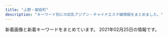 ```yaml
---
title: "上野・御徒町"
description: "キーワード別にの巨乳アジアン・チャイナエステ嬢情報をまとめました。"
---
```


新着画像と新着キーワードをまとめています。
2021年02月25日の情報です。

<DmmAffiliateIns />
<KeywordTable
  shops={
    [
    {
        "url": "http://www.sh-riraku107.xyz/",
        "keywords": {
            "D": 12,
            "C": 6,
            "86": 6,
            "85": 48
        },
        "station": "\u7530\u539f\u753a\u99c53\u756a\u51fa\u53e3",
        "name": "AOI",
        "img_links": [
            "http://www.sh-riraku107.xyz/uploads/201210/1-201210140H2S5.jpg",
            "http://www.sh-riraku107.xyz/uploads/190930/1-1Z9301H0432Z.jpg",
            "http://www.sh-riraku107.xyz/uploads/191203/1-191203131R1257.jpg",
            "http://www.sh-riraku107.xyz/picture/link_1_4214_154523611765195.jpg",
            "http://www.sh-riraku107.xyz/uploads/201210/1-201210140639549.jpg",
            "http://www.sh-riraku107.xyz/picture/head_1_4214_1545019611484252.jpg",
            "http://www.sh-riraku107.xyz/uploads/190811/1-1ZQ1215612530.jpg",
            "http://www.sh-riraku107.xyz/uploads/200915/1-20091515001J63.jpg",
            "http://www.sh-riraku107.xyz/uploads/201210/1-201210140I61V.jpg",
            "http://www.sh-riraku107.xyz/uploads/190726/1-1ZH61G224459.jpg",
            "http://www.sh-riraku107.xyz/uploads/190726/1-1ZH61G444a2.jpg",
            "http://www.sh-riraku107.xyz/picture/head_3_4214_1545028158650128.jpg",
            "http://www.sh-riraku107.xyz/uploads/190726/1-1ZH61G359B9.jpg",
            "http://www.sh-riraku107.xyz/uploads/191028/1-19102PQ142352.jpg",
            "http://www.sh-riraku107.xyz/uploads/190726/1-1ZH61G3011R.jpg",
            "http://www.sh-riraku107.xyz/uploads/201210/1-201210140AV35.jpg",
            "http://www.sh-riraku107.xyz/uploads/200915/1-20091515002JQ.jpg",
            "http://www.sh-riraku107.xyz/uploads/201210/1-201210140K4F7.jpg",
            "http://www.sh-riraku107.xyz/picture/head_2_4214_1545028158383139.jpg"
        ]
    },
    {
        "keywords": {
            "E": 2,
            "F": 2,
            "88": 8,
            "D": 10,
            "87": 8,
            "86": 2,
            "G": 4
        },
        "img_links": [
            "http://www.cocogarden.link/images/koko_200x40.png",
            "http://www.cocogarden.link/files/076-02.jpg",
            "http://www.cocogarden.link/images/top.jpg",
            "http://www.cocogarden.link/files/058-03.jpg",
            "http://www.cocogarden.link/files/037-03.jpg",
            "http://www.cocogarden.link/images/1.jpg",
            "http://www.cocogarden.link/files/072-03.jpg",
            "http://www.cocogarden.link/images/s_staff.jpg",
            "http://www.cocogarden.link/files/058-02.jpg",
            "http://www.cocogarden.link/images/s_pick.jpg",
            "http://www.cocogarden.link/files/076.jpg",
            "http://www.cocogarden.link/files/037-02.jpg",
            "http://www.cocogarden.link/files/059.jpg",
            "http://www.cocogarden.link/files/072-02.jpg",
            "http://www.cocogarden.link/files/075-03.jpg",
            "http://www.cocogarden.link/files/069-03.jpg",
            "http://www.cocogarden.link/files/080.jpg",
            "http://www.cocogarden.link/images/end1.png",
            "http://www.cocogarden.link/files/086-02.jpg",
            "http://www.cocogarden.link/images/top1.jpg",
            "http://www.cocogarden.link/files/069-02.jpg",
            "http://www.cocogarden.link/files/058.jpg",
            "http://www.cocogarden.link/files/086-03.jpg",
            "http://www.cocogarden.link/files/075.jpg",
            "http://www.cocogarden.link/files/075-02.jpg",
            "http://www.cocogarden.link/images/nbj3.jpg",
            "http://www.cocogarden.link/images/mobile.jpg",
            "http://www.cocogarden.link/files/086.jpg",
            "http://www.cocogarden.link/files/080-02.jpg",
            "http://www.cocogarden.link/files/059-02.jpg",
            "http://www.cocogarden.link/files/059-03.jpg",
            "http://www.cocogarden.link/images/s_news.jpg",
            "http://www.cocogarden.link/files/072.jpg",
            "http://www.cocogarden.link/files/069.jpg",
            "http://www.cocogarden.link/files/076-03.jpg",
            "http://www.cocogarden.link/files/080-03.jpg",
            "http://www.cocogarden.link/images/s_info.jpg",
            "http://www.cocogarden.link/files/037.jpg"
        ],
        "url": "http://www.cocogarden.link/",
        "station": "JR\u5fa1\u5f92\u753a\u99c5\u5317\u53e3",
        "name": "COCO-GARDEN"
    },
    {
        "station": "\u6e6f\u5cf6\u99c5",
        "url": "http://lena.este.work/",
        "keywords": {
            "D": 5,
            "E": 5,
            "86": 10,
            "85": 5
        },
        "img_links": [
            "http://lena.este.work/sys2.png",
            "http://lena.este.work/staff_t.jpg",
            "http://lena.este.work/tel.jpg",
            "http://lena.este.work/head.jpg",
            "http://lena.este.work/2/uploadimg/1557998297.jpeg",
            "http://lena.este.work/ta.png",
            "http://lena.este.work/2/uploadimg/1606781125.jpeg",
            "http://lena.este.work/2/uploadimg/1606782448.jpeg",
            "http://lena.este.work/s1.png",
            "http://lena.este.work/news.png",
            "http://lena.este.work/interior_t.png",
            "http://lena.este.work/2/uploadimg/1583138243.jpg"
        ],
        "name": "\u30a2\u30ed\u30de \u3072\u307e\u308f\u308a"
    },
    {
        "name": "\u84ee\uff5e\u30ec\u30f3",
        "keywords": {},
        "img_links": [
            "http://reiwabi.work/staff/kana.jpg",
            "http://reiwabi.work/img/riko1.jpg",
            "http://reiwabi.work/img/yui1.jpg",
            "http://reiwabi.work/images/staff_t.jpg",
            "http://reiwabi.work/img/aya2.jpg",
            "http://reiwabi.work/images/1.jpg",
            "http://reiwabi.work/images/interior_t.jpg",
            "http://reiwabi.work/images/mobile.jpg",
            "http://reiwabi.work/staff/aya.jpg",
            "http://reiwabi.work/images/news.jpg",
            "http://reiwabi.work/images/9.jpg",
            "http://reiwabi.work/images/sys3.jpg",
            "http://reiwabi.work/img/mirai1.jpg",
            "http://reiwabi.work/images/2.jpg",
            "http://reiwabi.work/images/int1.png",
            "http://reiwabi.work/images/ac1.jpg",
            "http://reiwabi.work/images/sys2.jpg",
            "http://reiwabi.work/staff/ruru.jpg",
            "http://reiwabi.work/images/int2.png",
            "http://reiwabi.work/img/nami1.jpg",
            "http://reiwabi.work/img/kana1.jpg",
            "http://reiwabi.work/images/line.png",
            "http://reiwabi.work/images/4.jpg",
            "http://reiwabi.work/img/ruru1.jpg",
            "http://reiwabi.work/staff/yui.jpg",
            "http://reiwabi.work/images/6.jpg",
            "http://reiwabi.work/images/sys1.jpg",
            "http://reiwabi.work/img/aya1.jpg",
            "http://reiwabi.work/staff/mirai.jpg",
            "http://reiwabi.work/images/head.jpg",
            "http://reiwabi.work/staff/nami.jpg",
            "http://reiwabi.work/images/8.jpg",
            "http://reiwabi.work/images/5.jpg",
            "http://reiwabi.work/images/sys5.jpg",
            "http://reiwabi.work/img/risa1.jpg",
            "http://reiwabi.work/images/7.jpg",
            "http://reiwabi.work/staff/risa.jpg",
            "http://reiwabi.work/img/risa2.jpg",
            "http://reiwabi.work/staff/riko.jpg"
        ],
        "url": "http://reiwabi.work/",
        "station": "JR\u5fa1\u5f92\u753a\u99c5\u5317\u53e3"
    },
    {
        "station": "JR\u5fa1\u5f92\u753a\u99c5\u5317\u53e3",
        "img_links": [
            "https://arirang.tyo.cm/images/sp_tit_staff01.png",
            "https://arirang.tyo.cm/photos/sites/78/2020/12/2020120409184012.jpg",
            "https://arirang.tyo.cm/images/tit_staff01.png",
            "https://arirang.tyo.cm/photos/sites/78/2020/12/202012040918423.jpg",
            "https://arirang.tyo.cm/images/sp_tit_new.png",
            "https://arirang.tyo.cm/images/sp_tit_therapist.png",
            "https://arirang.tyo.cm/images/sp_tit_staff02.png",
            "https://arirang.tyo.cm/images/top.jpg",
            "https://arirang.tyo.cm/images/sp_top.jpg",
            "https://arirang.tyo.cm/images/tit_staff02.png",
            "https://arirang.tyo.cm/photos/sites/78/2021/02/2021020409174516.jpg",
            "https://arirang.tyo.cm/photos/sites/78/2020/12/2020120409183619.jpg",
            "https://arirang.tyo.cm/images/tit_therapist.png",
            "https://arirang.tyo.cm/images/room4.jpg",
            "https://arirang.tyo.cm/images/room2.jpg",
            "https://arirang.tyo.cm/photos/sites/78/2020/12/2020120409183445.jpg",
            "https://arirang.tyo.cm/images/tit_new.png",
            "https://arirang.tyo.cm/photos/sites/78/2020/12/2020120409183825.jpg",
            "https://arirang.tyo.cm/images/img_tel.png",
            "https://arirang.tyo.cm/images/room1.jpg",
            "https://arirang.tyo.cm/photos/sites/78/2020/12/2020120409183322.jpg",
            "https://arirang.tyo.cm/images/room3.jpg",
            "https://arirang.tyo.cm/images/maining.jpg"
        ],
        "name": "\u685c\u30fb\u3055\u304f\u3089",
        "keywords": {
            "E": 6,
            "87": 12,
            "C": 6,
            "85": 18,
            "83": 6,
            "86": 6,
            "D": 30
        },
        "url": "https://arirang.tyo.cm/"
    },
    {
        "name": "You and I*\u30e6\u30fc\uff06\u30a2\u30a4",
        "station": "JR\u4e0a\u91ce\u99c5\u6d45\u8349\u53e3",
        "keywords": {},
        "img_links": [
            "http://for-you-ueno.com/lib/img/recommend.png",
            "http://for-you-ueno.com/lib/img/cast3/img1-s.jpg",
            "http://for-you-ueno.com/lib/img/cast5/img2-s.jpg",
            "http://for-you-ueno.com/lib/img/cast5/img1.jpg",
            "http://for-you-ueno.com/lib/img/h1.png",
            "http://for-you-ueno.com/lib/img/open.png",
            "http://for-you-ueno.com/lib/img/cp-desc2.png",
            "http://for-you-ueno.com/lib/img/cast1/img1.jpg",
            "http://for-you-ueno.com/lib/img/slide1.jpg",
            "http://for-you-ueno.com/lib/img/cast1/img1-s.jpg",
            "http://for-you-ueno.com/lib/img/cast2/img4.jpg",
            "http://for-you-ueno.com/lib/img/cast3/img1.jpg",
            "http://for-you-ueno.com/lib/img/cast5/img3.jpg",
            "http://for-you-ueno.com/lib/img/cast2/img3.jpg",
            "http://for-you-ueno.com/lib/img/address.png",
            "http://for-you-ueno.com/lib/img/cp-sub2.png",
            "http://for-you-ueno.com/lib/img/cast3/img4.jpg",
            "http://for-you-ueno.com/lib/img/oil.png",
            "http://for-you-ueno.com/lib/img/siatsu.png",
            "http://for-you-ueno.com/lib/img/aroma.png",
            "http://for-you-ueno.com/lib/img/cast-ttl.png",
            "http://for-you-ueno.com/lib/img/cast2/img4-s.jpg",
            "http://for-you-ueno.com/lib/img/plan-ttl.png",
            "http://for-you-ueno.com/lib/img/cp-desc1sp.png",
            "http://for-you-ueno.com/lib/img/course-ttl.png",
            "http://for-you-ueno.com/lib/img/cast1/img2-s.jpg",
            "http://for-you-ueno.com/lib/img/info-ttl.png",
            "http://for-you-ueno.com/lib/img/cast1/img2.jpg",
            "http://for-you-ueno.com/lib/img/cast5/img3-s.jpg",
            "http://for-you-ueno.com/lib/img/cast2/img1-s.jpg",
            "http://for-you-ueno.com/lib/img/cast3/img3-s.jpg",
            "http://for-you-ueno.com/lib/img/ashiura.png",
            "http://for-you-ueno.com/lib/img/cast3/img2.jpg",
            "http://for-you-ueno.com/lib/img/cast4/img2.jpg",
            "http://for-you-ueno.com/lib/img/awa.png",
            "http://for-you-ueno.com/lib/img/cast.png",
            "http://for-you-ueno.com/lib/img/phone.png",
            "http://for-you-ueno.com/lib/img/course1.png",
            "http://for-you-ueno.com/lib/img/cp-desc1.png",
            "http://for-you-ueno.com/lib/img/deep.png",
            "http://for-you-ueno.com/lib/img/cp-desc2sp.png",
            "http://for-you-ueno.com/lib/img/cast2/img1.jpg",
            "http://for-you-ueno.com/lib/img/slide3.jpg",
            "http://for-you-ueno.com/lib/img/cast3/img2-s.jpg",
            "http://for-you-ueno.com/lib/img/cast4/img1.jpg",
            "http://for-you-ueno.com/lib/img/cast4/img1-s.jpg",
            "http://for-you-ueno.com/lib/img/slide2.jpg",
            "http://for-you-ueno.com/lib/img/course.png",
            "http://for-you-ueno.com/lib/img/cast3/img3.jpg",
            "http://for-you-ueno.com/lib/img/cast5/img2.jpg",
            "http://for-you-ueno.com/lib/img/cast2/img2-s.jpg",
            "http://for-you-ueno.com/lib/img/cp-sub1.png",
            "http://for-you-ueno.com/lib/img/cast2/img2.jpg",
            "http://for-you-ueno.com/lib/img/course5.png",
            "http://for-you-ueno.com/lib/img/course3.png",
            "http://for-you-ueno.com/lib/img/cast3/img4-s.jpg",
            "http://for-you-ueno.com/lib/img/cast4/img2-s.jpg",
            "http://for-you-ueno.com/lib/img/cp-ttl.png",
            "http://for-you-ueno.com/lib/img/cast2/img3-s.jpg",
            "http://for-you-ueno.com/lib/img/gallery.png",
            "http://for-you-ueno.com/lib/img/course4.png",
            "http://for-you-ueno.com/lib/img/plan.png",
            "http://for-you-ueno.com/lib/img/other.png",
            "http://for-you-ueno.com/lib/img/cast5/img1-s.jpg",
            "http://for-you-ueno.com/lib/img/tel.png",
            "http://for-you-ueno.com/lib/img/course2.png"
        ],
        "url": "http://for-you-ueno.com/"
    },
    {
        "keywords": {},
        "station": "JR\u5fa1\u5f92\u753a\u99c5\u5317\u53e3",
        "url": "http://o-lucky.work/",
        "img_links": [
            "http://o-lucky.work/images/b2.jpg",
            "http://o-lucky.work/images/1.jpg",
            "http://o-lucky.work/sp/img/sayaka1.jpg",
            "http://o-lucky.work/staff/kana.jpg",
            "http://o-lucky.work/sp/images/sys3.jpg",
            "http://o-lucky.work/sp/images/b1.jpg",
            "http://o-lucky.work/sp/img/yuyu1.jpg",
            "http://o-lucky.work/sp/images/top.jpg",
            "http://o-lucky.work/sp/images/interior_t.jpg",
            "http://o-lucky.work/img/koko1.jpg",
            "http://o-lucky.work/sp/images/sys1.jpg",
            "http://o-lucky.work/images/5.jpg",
            "http://o-lucky.work/img/kana1.jpg",
            "http://o-lucky.work/sp/menu/top.jpg",
            "http://o-lucky.work/sp/img/ruru1.jpg",
            "http://o-lucky.work/images/6.jpg",
            "http://o-lucky.work/sp/staff/kana.jpg",
            "http://o-lucky.work/images/8.jpg",
            "http://o-lucky.work/sp/images/ac1.jpg",
            "http://o-lucky.work/sp/images/staff_t.jpg",
            "http://o-lucky.work/img/nana1.jpg",
            "http://o-lucky.work/sp/images/b3.jpg",
            "http://o-lucky.work/staff/nana.jpg",
            "http://o-lucky.work/staff/sayaka.jpg",
            "http://o-lucky.work/sp/images/int3.jpg",
            "http://o-lucky.work/images/tr.jpg",
            "http://o-lucky.work/images/sm.jpg",
            "http://o-lucky.work/images/3.jpg",
            "http://o-lucky.work/sp/menu/interior.jpg",
            "http://o-lucky.work/sp/images/news.jpg",
            "http://o-lucky.work/img/ruru1.jpg",
            "http://o-lucky.work/sp/images/tel.jpg",
            "http://o-lucky.work/images/int1.jpg",
            "http://o-lucky.work/images/interior_t.jpg",
            "http://o-lucky.work/sp/img/nana1.jpg",
            "http://o-lucky.work/images/mobile.jpg",
            "http://o-lucky.work/sp/images/int2.jpg",
            "http://o-lucky.work/sp/images/rec1.jpg",
            "http://o-lucky.work/sp/images/int1.jpg",
            "http://o-lucky.work/img/sayaka1.jpg",
            "http://o-lucky.work/sp/images/b2.jpg",
            "http://o-lucky.work/staff/yuyu.jpg",
            "http://o-lucky.work/images/head.jpg",
            "http://o-lucky.work/images/staff_t.jpg",
            "http://o-lucky.work/sp/img/koko1.jpg",
            "http://o-lucky.work/images/b1.jpg",
            "http://o-lucky.work/sp/img/sakura1.jpg",
            "http://o-lucky.work/images/4.jpg",
            "http://o-lucky.work/images/sys1.jpg",
            "http://o-lucky.work/sp/staff/ruru.jpg",
            "http://o-lucky.work/sp/images/sys2.jpg",
            "http://o-lucky.work/staff/koko.jpg",
            "http://o-lucky.work/sp/staff/sakura.jpg",
            "http://o-lucky.work/staff/sakura.jpg",
            "http://o-lucky.work/sp/staff/nana.jpg",
            "http://o-lucky.work/img/sakura1.jpg",
            "http://o-lucky.work/sp/images/footer.jpg",
            "http://o-lucky.work/sp/images/menu/top.jpg",
            "http://o-lucky.work/images/sys2.jpg",
            "http://o-lucky.work/sp/staff/koko.jpg",
            "http://o-lucky.work/sp/staff/sayaka.jpg",
            "http://o-lucky.work/sp/img/kana1.jpg",
            "http://o-lucky.work/sp/images/pc.jpg",
            "http://o-lucky.work/sp/staff/yuyu.jpg",
            "http://o-lucky.work/images/news.jpg",
            "http://o-lucky.work/sp/menu/staff.jpg",
            "http://o-lucky.work/sp/images/int4.jpg",
            "http://o-lucky.work/img/yuyu1.jpg",
            "http://o-lucky.work/images/b3.jpg",
            "http://o-lucky.work/sp/images/topgirl.jpg",
            "http://o-lucky.work/sp/images/head.jpg",
            "http://o-lucky.work/images/line.png",
            "http://o-lucky.work/images/7.jpg",
            "http://o-lucky.work/images/int2.jpg",
            "http://o-lucky.work/sp/images/menu/staff.jpg",
            "http://o-lucky.work/sp/images/newsb.jpg",
            "http://o-lucky.work/staff/ruru.jpg"
        ],
        "name": "Lucky \u30e9\u30c3\u30ad\u30fc"
    },
    {
        "url": "http://es-en.info/",
        "keywords": {
            "87": 1,
            "88": 2,
            "86": 2,
            "85": 1,
            "F": 1,
            "90": 1
        },
        "name": "\u5b89\u5fc3\u5802",
        "img_links": [
            "http://es-en.info/sp/staff/riri.jpg",
            "http://es-en.info/img/ai1.jpg",
            "http://es-en.info/img/ai.jpg",
            "http://es-en.info/sp/staff/eri.jpg",
            "http://es-en.info/sp/images/ac1.jpg",
            "http://es-en.info/sp/images/sys2.jpg",
            "http://es-en.info/sp/img/emi1.jpg",
            "http://es-en.info/sp/staff/tiaki.jpg",
            "http://es-en.info/sp/images/topgirl.jpg",
            "http://es-en.info/sp/staff/natumi.jpg",
            "http://es-en.info/sp/images/time.png",
            "http://es-en.info/sp/img/eri1.jpg",
            "http://es-en.info/img/emi.jpg",
            "http://es-en.info/sp/images/top.jpg",
            "http://es-en.info/sp/images/newsb.png",
            "http://es-en.info/sp/images/interior_t.png",
            "http://es-en.info/img/yuki1.jpg",
            "http://es-en.info/sp/images/tel.jpg",
            "http://es-en.info/img/riri1.jpg",
            "http://es-en.info/sp/images/staff_t.png",
            "http://es-en.info/sp/images/int2.jpg",
            "http://es-en.info/sp/img/nana1.jpg",
            "http://es-en.info/img/yuyu1.jpg",
            "http://es-en.info/sp/img/yuyu1.jpg",
            "http://es-en.info/sp/images/int1.png",
            "http://es-en.info/images/interior_t.jpg",
            "http://es-en.info/sp/staff/emi.jpg",
            "http://es-en.info/images/rem.jpg",
            "http://es-en.info/sp/images/int1.jpg",
            "http://es-en.info/images/7.jpg",
            "http://es-en.info/img/yuyu.jpg",
            "http://es-en.info/sp/images/sys3.jpg",
            "http://es-en.info/sp/staff/ai.jpg",
            "http://es-en.info/sp/images/sys1.jpg",
            "http://es-en.info/img/eri.jpg",
            "http://es-en.info/images/10.jpg",
            "http://es-en.info/sp/images/sisu.png",
            "http://es-en.info/img/tiaki1.jpg",
            "http://es-en.info/img/nana1.jpg",
            "http://es-en.info/sp/img/tiaki1.jpg",
            "http://es-en.info/images/1.jpg",
            "http://es-en.info/images/head.jpg",
            "http://es-en.info/images/interior.png",
            "http://es-en.info/sp/images/sisu_t.jpg",
            "http://es-en.info/images/staff_t.jpg",
            "http://es-en.info/img/nana.jpg",
            "http://es-en.info/sp/staff/nana.jpg",
            "http://es-en.info/sp/img/riri1.jpg",
            "http://es-en.info/images/info.png",
            "http://es-en.info/sp/img/natumi1.jpg",
            "http://es-en.info/images/5.jpg",
            "http://es-en.info/sp/img/ai1.jpg",
            "http://es-en.info/img/eri1.jpg",
            "http://es-en.info/sp/images/rec2.png",
            "http://es-en.info/sp/images/int3.jpg",
            "http://es-en.info/sp/images/news.jpg",
            "http://es-en.info/sp/images/head.jpg",
            "http://es-en.info/images/3.jpg",
            "http://es-en.info/img/riri.jpg",
            "http://es-en.info/images/sys1.png",
            "http://es-en.info/sp/img/yuki1.jpg",
            "http://es-en.info/img/natumi.jpg",
            "http://es-en.info/img/tiaki.jpg",
            "http://es-en.info/sp/images/rec3.png",
            "http://es-en.info/sp/staff/yuyu.jpg",
            "http://es-en.info/sp/staff/yuki.jpg",
            "http://es-en.info/sp/menu/interior.jpg",
            "http://es-en.info/img/natumi1.jpg",
            "http://es-en.info/sp/images/sys4.png",
            "http://es-en.info/sp/images/pc.jpg",
            "http://es-en.info/images/2.jpg",
            "http://es-en.info/images/8.jpg",
            "http://es-en.info/img/yuki.jpg",
            "http://es-en.info/sp/images/footer.jpg",
            "http://es-en.info/images/news.jpg",
            "http://es-en.info/images/sm.jpg",
            "http://es-en.info/images/4.jpg",
            "http://es-en.info/sp/images/rec1.png",
            "http://es-en.info/sp/menu/staff.jpg",
            "http://es-en.info/images/9.jpg",
            "http://es-en.info/img/emi1.jpg",
            "http://es-en.info/sp/menu/top.jpg",
            "http://es-en.info/images/mobile.jpg"
        ],
        "station": "JR\u5fa1\u5f92\u753a\u99c5\u5357\u53e3"
    },
    {
        "keywords": {
            "85": 1,
            "80": 1,
            "96": 1,
            "82": 1
        },
        "station": "JR\u5fa1\u5f92\u753a\u99c5\u5357\u53e3",
        "img_links": [
            "http://miel.site/_src/46102608/fbe435955084a9c8c2e02b3bb62d2ef.jpg",
            "http://miel.site/_src/29312035/wechatimg43.jpg",
            "http://miel.site/_src/46102607/fbe435955084a9c8c2e02b3bb62d2ef.jpg",
            "http://miel.site/_src/32618650/wechatimg47.jpg",
            "http://miel.site/_src/29005337/_dsf6119.jpg",
            "http://miel.site/_src/29227656/_dsf6136.jpg",
            "http://miel.site/_src/32851154/10.pic.jpg",
            "http://miel.site/_src/40140461/cam2.png",
            "http://miel.site/_src/29005247/index_09.png",
            "http://miel.site/_src/29311236/_dsf6136.jpg",
            "http://miel.site/_src/29005343/_dsf6130.jpg",
            "http://miel.site/_src/29005339/img20170112114741767461.png",
            "http://miel.site/_src/36895479/0bb834c5e1d56a0e10627c891433859.jpg",
            "http://miel.site/_src/38481445/wechatimg177.jpg",
            "http://miel.site/_src/36895484/52ab8d55af50aceb629a82f4d4e7387.jpg",
            "http://miel.site/_src/36891852/0bb834c5e1d56a0e10627c891433859.jpg",
            "http://miel.site/_src/38481438/wechatimg213.jpg",
            "http://miel.site/_src/29005262/img20191121221515045946.png",
            "http://miel.site/_src/36895485/52ab8d55af50aceb629a82f4d4e7387.jpg",
            "http://miel.site/_src/29310699/_dsf6130.jpg",
            "http://miel.site/_src/29339021/_msk7930.jpg",
            "http://miel.site/_src/36873111/_igp4288.jpg",
            "http://miel.site/_src/29310698/_dsf6119.jpg",
            "http://miel.site/_src/29312033/wechatimg44.jpg",
            "http://miel.site/_src/29005376/smartselect_20190619-130437_wechat.jpg",
            "http://miel.site/_src/29311235/_dsf6135.jpg",
            "http://miel.site/_src/29005377/smartselect_20190619-130437_wechat.jpg",
            "http://miel.site/_src/46102613/e3d9317697b9310640e097934adfc99.jpg",
            "http://miel.site/_src/29005371/smartselect_20190619-130437_wechat.jpg",
            "http://miel.site/_src/29005355/wechatimg47.jpg",
            "http://miel.site/_src/34912875/afb69b6314ccce2e8e5cad415547196_20191220104044273.jpg",
            "http://miel.site/_src/29005360/wechatimg47.jpg",
            "http://miel.site/_src/29005260/news.png",
            "http://miel.site/_src/38472503/wechatimg213.jpg",
            "http://miel.site/_src/33382135/smartselect_20190619-130437_wechat.jpg",
            "http://miel.site/_src/29005265/mobile.png",
            "http://miel.site/_src/29510474/_dsf6125.jpg",
            "http://miel.site/_src/46102614/wechatimg176_20200107153650427.jpg",
            "http://miel.site/_src/29311234/_dsf6133.jpg",
            "http://miel.site/_src/34912876/afb69b6314ccce2e8e5cad415547196_20191220104044273.jpg",
            "http://miel.site/_src/34912881/afb69b6314ccce2e8e5cad415547196_20191220104044273.jpg",
            "http://miel.site/_src/29005342/cam2.png",
            "http://miel.site/_src/29005243/tel.png",
            "http://miel.site/_src/29005361/wechatimg47.jpg",
            "http://miel.site/_src/29005244/tel.png",
            "http://miel.site/_src/29005319/sign.png",
            "http://miel.site/_src/29339297/img20190123185245900589.png",
            "http://miel.site/_src/29005344/_dsf6125.jpg"
        ],
        "name": "\u30a8\u30f3\u30b8\u30a7\u30eb",
        "url": "http://miel.site"
    },
    {
        "url": "http://www.rosa-es.info/",
        "name": "\u6708\u591c",
        "keywords": {
            "88": 1,
            "87": 1,
            "D": 4,
            "86": 2,
            "E": 6,
            "85": 1,
            "C": 2,
            "89": 1
        },
        "station": "JR\u4e0a\u91ce\u99c5\u6d45\u8349\u53e3",
        "img_links": [
            "http://www.rosa-es.info/img/pic/int1.jpg",
            "http://www.rosa-es.info/staff/rara1.jpg",
            "http://www.rosa-es.info/staff/nana1.jpg",
            "http://www.rosa-es.info/img/pic/int2.jpg",
            "http://www.rosa-es.info/staff/nana.jpg",
            "http://www.rosa-es.info/staff/koko2.jpg",
            "http://www.rosa-es.info/img/loader.png",
            "http://www.rosa-es.info/staff/yuki2.jpg",
            "http://www.rosa-es.info/staff/yuki.jpg",
            "http://www.rosa-es.info/img/pic/int3.jpg",
            "http://www.rosa-es.info/staff/yuri.jpg",
            "http://www.rosa-es.info/img/pic/slide_1.jpg",
            "http://www.rosa-es.info/staff/koko.jpg",
            "http://www.rosa-es.info/staff/rara2.jpg",
            "http://www.rosa-es.info/staff/yuri1.jpg",
            "http://www.rosa-es.info/staff/yumi.jpg",
            "http://www.rosa-es.info/staff/nana2.jpg",
            "http://www.rosa-es.info/staff/yumi2.jpg",
            "http://www.rosa-es.info/staff/koko1.jpg",
            "http://www.rosa-es.info/staff/yumi1.jpg",
            "http://www.rosa-es.info/staff/rara.jpg",
            "http://www.rosa-es.info/staff/yuki1.jpg",
            "http://www.rosa-es.info/img/pic/slide_2.jpg",
            "http://www.rosa-es.info/img/pic/int4.jpg",
            "http://www.rosa-es.info/staff/yuri2.jpg"
        ]
    },
    {
        "url": "https://cc-tokyo.xyz/",
        "img_links": [
            "https://cc-tokyo.xyz/therapist/momoka1.jpg",
            "https://cc-tokyo.xyz/therapist/yui1.jpg",
            "https://cc-tokyo.xyz/therapist/moe1.jpg",
            "https://cc-tokyo.xyz/images/barSystem.jpg",
            "https://cc-tokyo.xyz/images/barInfo.jpg",
            "https://cc-tokyo.xyz/images/mobile.jpg",
            "https://cc-tokyo.xyz/images/magazine.jpg",
            "https://cc-tokyo.xyz/therapist/yuri1.jpg",
            "http://www.a-side.com/ad/koko/include/banner/koko_200x40.png",
            "https://cc-tokyo.xyz/images/coverGirlText.png",
            "https://cc-tokyo.xyz/images/indexMap.jpg",
            "https://cc-tokyo.xyz/banner/88x31.jpg",
            "https://cc-tokyo.xyz/therapist/hinako1.jpg",
            "https://cc-tokyo.xyz/therapist/saya1.jpg",
            "https://cc-tokyo.xyz/therapist/mai1.jpg",
            "https://cc-tokyo.xyz/images/barAccess.jpg",
            "https://cc-tokyo.xyz/images/barLink.jpg",
            "https://cc-tokyo.xyz/therapist/comingSoon.jpg",
            "https://cc-tokyo.xyz/banner/468x60.jpg",
            "https://cc-tokyo.xyz/therapist/mari1.jpg",
            "https://cc-tokyo.xyz/therapist/yanyan1.jpg",
            "https://cc-tokyo.xyz/therapist/emi1.jpg",
            "https://cc-tokyo.xyz/images/concept.jpg",
            "https://cc-tokyo.xyz/therapist/yuyu1.jpg",
            "https://cc-tokyo.xyz/images/movie.jpg",
            "https://cc-tokyo.xyz/room/1.jpg",
            "https://cc-tokyo.xyz/images/barTherapist.jpg",
            "https://cc-tokyo.xyz/therapist/minami1.jpg",
            "https://cc-tokyo.xyz/images/barProfile.jpg"
        ],
        "station": "\u4e0a\u91ce\u99c5\u5e83\u5c0f\u8def\u53e3",
        "name": "CoCo-Arashi",
        "keywords": {
            "86": 13,
            "84": 3,
            "87": 6,
            "85": 23,
            "83": 3
        }
    },
    {
        "img_links": [
            "https://20oasis.com/images/index_09.png",
            "https://20oasis.com/images/index_05.png",
            "https://20oasis.com/images/index_03.png",
            "https://20oasis.com/images/a0.jpg",
            "https://20oasis.com/images/index_20.jpg",
            "https://20oasis.com/images/14.jpg",
            "https://20oasis.com/images/os21-7.jpg",
            "https://20oasis.com/images/4.jpg",
            "https://20oasis.com/images/1.jpg",
            "https://20oasis.com/images/os21-6.jpg",
            "https://20oasis.com/images/index_06.png",
            "https://20oasis.com/images/index_07.png",
            "https://20oasis.com/images/index_08.png",
            "https://20oasis.com/images/os21-8.jpg",
            "https://20oasis.com/images/index_02.png",
            "https://20oasis.com/images/os21-5.jpg"
        ],
        "keywords": {
            "90": 1,
            "98": 1,
            "85": 1,
            "99": 1
        },
        "url": "https://20oasis.com/",
        "name": "\u30aa\u30a2\u30b7\u30b9",
        "station": "JR\u4e0a\u91ce\u99c5\u5165\u8c37\u53e3"
    },
    {
        "url": "http://esthe-massage.black/",
        "name": "\u30ab\u30eb\u30de\u30ea\u30be\u30fc\u30c8\uff06\u30b9\u30d1",
        "station": "JR\u5fa1\u5f92\u753a\u99c5\u5357\u53e3",
        "img_links": [
            "http://esthe-massage.black/images/cg5.jpg",
            "http://esthe-massage.black/images/sys03.jpg",
            "http://esthe-massage.black/images/cg7.jpg",
            "http://esthe-massage.black/images/cg12.jpg",
            "http://esthe-massage.black/images/index_an_04.jpg",
            "http://esthe-massage.black/images/index_bn_06.jpg",
            "http://esthe-massage.black/images/cg2.jpg",
            "http://esthe-massage.black/images/cg11.jpg",
            "http://esthe-massage.black/images/cg3.jpg",
            "http://esthe-massage.black/images/link_3.jpg",
            "http://esthe-massage.black/images/sta12.jpg",
            "http://esthe-massage.black/images/acc.jpg",
            "http://esthe-massage.black/images/sta5.jpg",
            "http://esthe-massage.black/images/cg10.jpg",
            "http://esthe-massage.black/images/sta8.jpg",
            "http://cdn.dino-es.com/images/logo/88x31DinoEs.png",
            "http://esthe-massage.black/images/cg8.jpg",
            "http://esthe-massage.black/images/sta11.jpg",
            "http://esthe-massage.black/images/top.jpg",
            "http://esthe-massage.black/images/sta2.jpg",
            "http://esthe-massage.black/images/index_an_01.jpg",
            "http://esthe-massage.black/images/tit1.png",
            "http://esthe-massage.black/images/qr.jpg",
            "http://esthe-massage.black/images/sta7.jpg",
            "http://esthe-massage.black/images/index_an_03.jpg",
            "http://esthe-massage.black/images/sta10.jpg",
            "http://esthe-massage.black/images/sys02.jpg",
            "http://esthe-massage.black/images/sta3.jpg",
            "http://esthe-massage.black/images/cg6.jpg",
            "http://esthe-massage.black/images/te.png",
            "http://esthe-massage.black/images/sta1.jpg",
            "http://esthe-massage.black/images/sys01.jpg",
            "http://esthe-massage.black/images/footer.jpg",
            "http://esthe-massage.black/images/tit5.png",
            "http://esthe-massage.black/images/index_bn_03.jpg",
            "http://esthe-massage.black/images/index_bn_05.jpg",
            "http://esthe-massage.black/images/tit4.png",
            "http://esthe-massage.black/images/cg1.jpg",
            "http://esthe-massage.black/images/index_an_06.jpg",
            "http://esthe-massage.black/images/cg4.jpg",
            "http://esthe-massage.black/images/sta6.jpg",
            "http://esthe-massage.black/images/tit2.png",
            "http://esthe-massage.black/images/index_an_02.jpg",
            "http://esthe-massage.black/images/index_bn_01.jpg",
            "http://esthe-massage.black/images/index_an_05.jpg",
            "http://esthe-massage.black/images/index_bn_02.jpg"
        ],
        "keywords": {
            "84": 8,
            "E": 4,
            "82": 30,
            "C": 4,
            "89": 4,
            "D": 16
        }
    },
    {
        "station": "JR\u5fa1\u5f92\u753a\u99c5\u5357\u53e3",
        "keywords": {
            "C": 17
        },
        "img_links": [
            "http://www.sh-riraks.xyz/uploads/181001/1-1Q001142T6406.jpg",
            "http://www.sh-riraks.xyz/img/ttl_mobile.png",
            "http://www.sh-riraks.xyz/uploads/201130/1-201130133012441.jpg",
            "http://www.sh-riraks.xyz/img/ttl_wnew.png",
            "http://www.sh-riraks.xyz/img/ttl_girls.png",
            "http://www.sh-riraks.xyz/uploads/181001/1-1Q001142IB48.jpg",
            "http://www.sh-riraks.xyz/uploads/allimg/180604/1-1P60410212A02.jpg",
            "http://www.sh-riraks.xyz/uploads/201130/1-201130133045611.jpg",
            "http://www.sh-riraks.xyz/uploads/201130/1-201130133129441.jpg",
            "http://www.sh-riraks.xyz/img/ttl_staff.png",
            "http://www.sh-riraks.xyz/uploads/200617/1-20061G54ZQ14.jpg",
            "http://www.sh-riraks.xyz/uploads/201130/1-201130132942Y6.jpg",
            "http://www.sh-riraks.xyz/uploads/201130/1-201130133029220.jpg",
            "http://www.sh-riraks.xyz/uploads/200107/1-20010F92019226.jpg",
            "http://www.sh-riraks.xyz/uploads/180521/1-1P5211649103K.jpg",
            "http://www.sh-riraks.xyz/uploads/190611/1-1Z611153S2561.jpg",
            "http://www.sh-riraks.xyz/uploads/201130/1-201130133145E0.jpg",
            "http://www.sh-riraks.xyz/uploads/200617/1-20061G54TIb.jpg",
            "http://www.sh-riraks.xyz/uploads/191015/1-1910151T03I48.jpg",
            "http://www.sh-riraks.xyz/uploads/201130/1-201130132956292.jpg",
            "http://www.sh-riraks.xyz/uploads/200617/1-20061G54941Z9.jpg",
            "http://www.sh-riraks.xyz/uploads/201130/1-201130133215X9.jpg",
            "http://www.sh-riraks.xyz/uploads/201130/1-20113013311Rc.jpg",
            "http://www.sh-riraks.xyz/img/ttl_pickup.png",
            "http://www.sh-riraks.xyz/uploads/180521/1-1P52116495SC.jpg"
        ],
        "name": "\u5922\u306e\u8776\u3005",
        "url": "http://www.sh-riraks.xyz/"
    },
    {
        "name": "\u5922\u306e\u604b",
        "station": "JR\u5fa1\u5f92\u753a\u99c5\u5317\u53e3",
        "url": "http://www.yumenokoi.masg.info/",
        "keywords": {
            "G": 19,
            "88": 26,
            "C": 7,
            "D": 62,
            "F": 7,
            "86": 34,
            "87": 35
        },
        "img_links": [
            "http://www.yumenokoi.masg.info/images/service/s04.jpg",
            "http://www.yumenokoi.masg.info/files/021-02.jpg",
            "http://www.yumenokoi.masg.info/files/013.jpg",
            "http://www.yumenokoi.masg.info/files/010-02.jpg",
            "http://www.yumenokoi.masg.info/files/016-02.jpg",
            "http://www.yumenokoi.masg.info/images/service/s01.jpg",
            "http://www.yumenokoi.masg.info/files/015.jpg",
            "http://www.yumenokoi.masg.info/images/b-online.png",
            "http://www.yumenokoi.masg.info/images/service/s02.jpg",
            "http://www.yumenokoi.masg.info/images/m1.jpg",
            "http://www.yumenokoi.masg.info/files/011.jpg",
            "http://www.yumenokoi.masg.info/images/service/s05.jpg",
            "http://www.yumenokoi.masg.info/files/006.jpg",
            "http://www.yumenokoi.masg.info/files/023-02.jpg",
            "http://www.yumenokoi.masg.info/images/m2.jpg",
            "http://www.yumenokoi.masg.info/files/008-02.jpg",
            "http://www.yumenokoi.masg.info/images/slider-img001.jpg",
            "http://www.yumenokoi.masg.info/files/002.jpg",
            "http://www.yumenokoi.masg.info/images/service/s03.jpg",
            "http://www.yumenokoi.masg.info/files/010.jpg",
            "http://www.yumenokoi.masg.info/files/018.jpg",
            "http://www.yumenokoi.masg.info/images/rsubt5.png",
            "http://www.yumenokoi.masg.info/images/rsubt1.png",
            "http://www.yumenokoi.masg.info/files/017-02.jpg",
            "http://www.yumenokoi.masg.info/images/slider-img002.jpg",
            "http://www.yumenokoi.masg.info/files/009-02.jpg",
            "http://www.yumenokoi.masg.info/files/002-02.jpg",
            "http://www.yumenokoi.masg.info/images/m6.jpg",
            "http://www.yumenokoi.masg.info/images/tel2.png",
            "http://www.yumenokoi.masg.info/images/rsubt4.png",
            "http://www.yumenokoi.masg.info/files/006-02.jpg",
            "http://www.yumenokoi.masg.info/files/009.jpg",
            "http://www.yumenokoi.masg.info/images/m4.jpg",
            "http://www.yumenokoi.masg.info/files/011-02.jpg",
            "http://www.yumenokoi.masg.info/images/rsubt3.png",
            "http://www.yumenokoi.masg.info/photo_news/upimg/351066018f0c247b28_0.jpg",
            "http://www.yumenokoi.masg.info/files/008.jpg",
            "http://www.yumenokoi.masg.info/files/016.jpg",
            "http://www.yumenokoi.masg.info/files/015-02.jpg",
            "http://www.yumenokoi.masg.info/files/024-02.jpg",
            "http://www.yumenokoi.masg.info/images/b-tel.png",
            "http://www.yumenokoi.masg.info/files/017.jpg",
            "http://www.yumenokoi.masg.info/images/rsubt7.png",
            "http://www.yumenokoi.masg.info/images/service/s06.jpg",
            "http://www.yumenokoi.masg.info/images/rsubt2.png",
            "http://www.yumenokoi.masg.info/files/013-02.jpg",
            "http://www.yumenokoi.masg.info/files/018-02.jpg",
            "http://www.yumenokoi.masg.info/files/021.jpg",
            "http://www.yumenokoi.masg.info/files/024.jpg",
            "http://www.yumenokoi.masg.info/images/m3.jpg",
            "http://www.yumenokoi.masg.info/images/rsubt6.png",
            "http://www.yumenokoi.masg.info/files/023.jpg"
        ]
    },
    {
        "name": "\u30de\u30ab\u30ed\u30f3",
        "station": "JR\u5fa1\u5f92\u753a\u99c5\u5317\u53e3",
        "url": "http://www.macaron.esjoho.com/",
        "img_links": [],
        "keywords": {}
    },
    {
        "name": "ZOEY \u30be\u30fc\u30a4",
        "url": "http://zoey.mssg.jp",
        "station": "JR\u5fa1\u5f92\u753a\u99c5\u5357\u53e3",
        "keywords": {},
        "img_links": [
            "http://zoey.mssg.jp/images/top/top_03.jpg",
            "http://zoey.mssg.jp/images/top/top_05.jpg",
            "http://zoey.mssg.jp/images/home/top.jpg",
            "http://zoey.mssg.jp/images/staff_image/staf_010a.jpg",
            "http://zoey.mssg.jp/images/top/top_01.jpg",
            "http://zoey.mssg.jp/images/top/top_04.jpg",
            "http://zoey.mssg.jp/images/top/top_06.jpg",
            "http://zoey.mssg.jp/images/top/top_02.jpg",
            "http://zoey.mssg.jp/images/page_top.png",
            "http://zoey.mssg.jp/images/top/top_08.png"
        ]
    },
    {
        "name": "\u697d\u5712",
        "img_links": [
            "https://ueno-mensesthe.com/images/qrcode.png",
            "https://ueno-mensesthe.com/wp/wp-content/uploads/2021/02/hina3.jpg",
            "https://ueno-mensesthe.com/wp/wp-content/uploads/2021/01/main-150x150.png",
            "https://ueno-mensesthe.com/footer/footer-line.png",
            "https://ueno-mensesthe.com/room/room-l7.jpg",
            "https://ueno-mensesthe.com/room/room-l1.jpg",
            "https://ueno-mensesthe.com/wp/wp-content/uploads/2021/02/hana2.jpg",
            "https://ueno-mensesthe.com/footer/footer-tel.png",
            "https://ueno-mensesthe.com/images/top2.jpg",
            "https://ueno-mensesthe.com/images/top0.jpg",
            "https://ueno-mensesthe.com/room/room-l2.jpg",
            "https://ueno-mensesthe.com/room/room-l9.jpg",
            "https://ueno-mensesthe.com/images/clear.png",
            "https://ueno-mensesthe.com/images/main.jpg",
            "https://ueno-mensesthe.com/wp/wp-content/uploads/2021/02/yuki2.jpg",
            "https://ueno-mensesthe.com/room/room-l3.jpg",
            "https://ueno-mensesthe.com/wp/wp-content/uploads/2021/02/yuki.jpg",
            "https://ueno-mensesthe.com/images/cos2.jpg",
            "https://ueno-mensesthe.com/icon/line.png",
            "https://ueno-mensesthe.com/wp/wp-content/uploads/2021/02/mirai2.jpg",
            "https://ueno-mensesthe.com/images/flower.png",
            "https://ueno-mensesthe.com/images/main-sp.jpg",
            "https://ueno-mensesthe.com/wp/wp-content/uploads/2021/02/mirai1.jpg",
            "https://ueno-mensesthe.com/wp/wp-content/uploads/2021/01/sakura.jpg",
            "https://ueno-mensesthe.com/images/top3.jpg",
            "https://ueno-mensesthe.com/room/room-l4.jpg",
            "https://ueno-mensesthe.com/icon/yelp.png",
            "https://ueno-mensesthe.com/wp/wp-content/uploads/2021/02/hina.jpg",
            "https://ueno-mensesthe.com/images/top1.jpg",
            "https://ueno-mensesthe.com/footer/footer-staff.png",
            "https://ueno-mensesthe.com/wp/wp-content/uploads/2021/02/hina2.jpg",
            "https://ueno-mensesthe.com/room/room-l10.jpg",
            "https://ueno-mensesthe.com/images/header3.png",
            "https://ueno-mensesthe.com/images/cos1.jpg",
            "https://ueno-mensesthe.com/wp/wp-content/uploads/2021/02/hana.jpg",
            "https://ueno-mensesthe.com/room/room-l8.jpg",
            "https://ueno-mensesthe.com/wp/wp-content/uploads/2021/01/main-300x244.png",
            "https://ueno-mensesthe.com/icon/twitter.png",
            "https://ueno-mensesthe.com/icon/facebook.png"
        ],
        "station": "JR\u4e0a\u91ce\u99c5\u5165\u8c37\u53e3",
        "url": "https://ueno-mensesthe.com/",
        "keywords": {
            "\u30bb\u30af\u30b7\u30fc": 2,
            "F": 12,
            "D": 39
        }
    },
    {
        "name": "\u6708\u514e \u30b2\u30c3\u30c8",
        "station": "JR\u5fa1\u5f92\u753a\u99c5\u5357\u53e3",
        "img_links": [
            "https://moon-rabbit.info/staffPhoto/s20201213182803.jpg",
            "https://moon-rabbit.info/js/sliderLine/slide_next.png",
            "https://moon-rabbit.info/js/sliderLine/slide_prev.png",
            "https://moon-rabbit.info/staffPhoto/s20201027011549.jpg",
            "https://moon-rabbit.info/staffPhoto/b20201027002208.jpg",
            "https://moon-rabbit.info/staffPhoto/s20201027011627.jpg",
            "https://moon-rabbit.info/images/returnBtn.png",
            "https://moon-rabbit.info/images/store/03.jpg",
            "https://moon-rabbit.info/staffPhoto/s20201201162931.jpg",
            "https://moon-rabbit.info/staffPhoto/s20201027020357.jpg",
            "https://moon-rabbit.info/staffPhoto/b20201027011549.jpg",
            "https://moon-rabbit.info/staffPhoto/b20201027015802.jpg",
            "https://moon-rabbit.info/images/store/04.jpg",
            "https://moon-rabbit.info/staffPhoto/s20201027003115.jpg",
            "https://moon-rabbit.info/staffPhoto/s20201026232438.jpg",
            "https://moon-rabbit.info/staffPhoto/b20210213172102.jpg",
            "https://moon-rabbit.info/staffPhoto/b20201027003115.jpg",
            "https://moon-rabbit.info/staffPhoto/s20201026233328.jpg",
            "https://moon-rabbit.info/staffPhoto/s20201026233537.jpg",
            "https://moon-rabbit.info/images/store/02.jpg",
            "https://moon-rabbit.info/staffPhoto/b20201027020357.jpg",
            "https://moon-rabbit.info/staffPhoto/s20201026233224.jpg",
            "https://moon-rabbit.info/staffPhoto/b20210221135204.jpg",
            "https://moon-rabbit.info/staffPhoto/b20201201162931.jpg",
            "https://moon-rabbit.info/staffPhoto/s20210217142434.jpg",
            "https://moon-rabbit.info/staffPhoto/b20201027015914.jpg",
            "https://moon-rabbit.info/staffPhoto/b20201027004342.jpg",
            "https://moon-rabbit.info/staffPhoto/b20201027020436.jpg",
            "https://moon-rabbit.info/staffPhoto/s20201027004342.jpg",
            "https://moon-rabbit.info/staffPhoto/s20201002155444.jpg",
            "https://moon-rabbit.info/images/mobile.jpg",
            "https://moon-rabbit.info/staffPhoto/b20201213182803.jpg",
            "https://moon-rabbit.info/staffPhoto/s20210213172102.jpg",
            "https://moon-rabbit.info/staffPhoto/s20201027015914.jpg",
            "https://moon-rabbit.info/images/store/01.jpg",
            "https://moon-rabbit.info/staffPhoto/s20201027002208.jpg",
            "https://moon-rabbit.info/staffPhoto/s20210221135204.jpg",
            "https://moon-rabbit.info/uploadfiles/images/campaignMoonRabbitInfo.jpg",
            "https://moon-rabbit.info/staffPhoto/s20201027020436.jpg",
            "https://moon-rabbit.info/staffPhoto/s20201027015802.jpg"
        ],
        "url": "https://moon-rabbit.info/",
        "keywords": {
            "D": 4,
            "C": 2,
            "E": 2,
            "\u30bb\u30af\u30b7\u30fc": 3,
            "86": 4,
            "87": 1,
            "85": 5
        }
    },
    {
        "name": "\u5973\u624b",
        "img_links": [
            "https://www.ueno-assistant.com/images/es21-1.jpg",
            "https://www.ueno-assistant.com/images/index_08.png",
            "http://www.ueno-assistant.com/images/index_09.png",
            "http://www.ueno-assistant.com/images/4.jpg",
            "http://www.ueno-assistant.com/images/es21-1.jpg",
            "http://www.ueno-assistant.com/images/opbs20-9.jpg",
            "http://www.ueno-assistant.com/images/index_08.png",
            "http://www.ueno-assistant.com/images/index_02.png",
            "https://www.ueno-assistant.com/images/opbs20-17.jpg",
            "https://www.ueno-assistant.com/images/4.jpg",
            "http://www.ueno-assistant.com/images/index_06.png",
            "https://www.ueno-assistant.com/images/index_09.png",
            "http://www.ueno-assistant.com/images/opbs21-4.jpg",
            "https://www.ueno-assistant.com/images/index_02.png",
            "https://www.ueno-assistant.com/images/opbs20-17t.jpg",
            "https://www.ueno-assistant.com/images/index_19.jpg",
            "https://www.ueno-assistant.com/images/opbs21-4.jpg",
            "https://www.ueno-assistant.com/images/index_20.jpg",
            "https://www.ueno-assistant.com/images/a0.jpg",
            "https://www.ueno-assistant.com/images/1.jpg",
            "https://www.ueno-assistant.com/images/opbs20-9.jpg",
            "http://www.ueno-assistant.com/images/opbs20-17t.jpg",
            "http://www.ueno-assistant.com/images/index_03.png",
            "http://www.ueno-assistant.com/images/a0.jpg",
            "https://www.ueno-assistant.com/images/index_05.png",
            "https://www.ueno-assistant.com/images/index_03.png",
            "http://www.ueno-assistant.com/images/index_20.jpg",
            "http://www.ueno-assistant.com/images/index_07.png",
            "http://www.ueno-assistant.com/images/index_18.jpg",
            "http://www.ueno-assistant.com/images/1.jpg",
            "http://www.ueno-assistant.com/images/index_05.png",
            "https://www.ueno-assistant.com/images/index_07.png",
            "https://www.ueno-assistant.com/images/index_06.png",
            "https://www.ueno-assistant.com/images/index_18.jpg",
            "http://www.ueno-assistant.com/images/index_19.jpg",
            "http://www.ueno-assistant.com/images/opbs20-17.jpg"
        ],
        "url": "https://www.ueno-assistant.com/",
        "keywords": {
            "85": 2,
            "90": 2,
            "86": 2
        },
        "station": "JR\u4e0a\u91ce\u99c5\u6d45\u8349\u53e3"
    },
    {
        "keywords": {
            "C": 1
        },
        "name": "\u30b9\u30d1 \u30a2\u30e2\u30fc\u30ec",
        "url": "http://spa-amore.info/",
        "img_links": [
            "http://spa-amore.info/uploads/rubyes/2017/02/bnr_side_02.png",
            "http://spa-amore.info/uploads/rubyes/2017/02/wifi.jpg",
            "http://spa-amore.info/uploads/rubyes/images/subvisual_staff.png",
            "http://spa-amore.info/uploads/rubyes/images/no-photo.jpg",
            "http://spa-amore.info/uploads/rubyes/2019/04/img_3768.jpg",
            "http://spa-amore.info/uploads/rubyes/2017/02/bnr_side_05.png",
            "http://spa-amore.info/uploads/rubyes/2018/06/tel.jpg",
            "http://spa-amore.info/uploads/rubyes/2019/03/img_35012.jpg",
            "http://spa-amore.info/uploads/rubyes/2017/02/subvisual_link.png",
            "http://spa-amore.info/uploads/rubyes/2018/11/img_2998.png",
            "http://spa-amore.info/uploads/rubyes/2019/12/img_3763.jpg",
            "http://spa-amore.info/uploads/rubyes/2019/07/img_4390.jpg",
            "http://spa-amore.info/uploads/rubyes/2017/02/img_info_06.png",
            "http://spa-amore.info/uploads/rubyes/2017/02/bnr_side_credit.png",
            "http://spa-amore.info/uploads/rubyes/2017/02/subvisual_contact.png",
            "http://spa-amore.info/uploads/rubyes/2019/04/img_3767.jpg",
            "http://spa-amore.info/uploads/rubyes/2018/06/img_6526de79a84e589afe69cac1.jpg",
            "http://spa-amore.info/uploads/rubyes/2019/12/img_3766.jpg",
            "http://spa-amore.info/uploads/rubyes/2019/12/img_3761.jpg",
            "http://spa-amore.info/uploads/rubyes/2017/02/img_info_04.png",
            "http://spa-amore.info/uploads/rubyes/2018/12/ad_7z8_720.png",
            "http://spa-amore.info/uploads/rubyes/2020/10/img_6514.jpg",
            "http://spa-amore.info/uploads/rubyes/2017/02/btn_top_01.png",
            "http://spa-amore.info/uploads/rubyes/2017/02/subvisual_magazine.png",
            "http://spa-amore.info/uploads/rubyes/2017/02/subvisual_qa.png",
            "http://spa-amore.info/uploads/rubyes/2017/02/img_info_05.png",
            "http://spa-amore.info/uploads/rubyes/2017/02/btn_top_03.png",
            "http://spa-amore.info/uploads/rubyes/2019/12/img_3765.jpg",
            "http://spa-amore.info/uploads/rubyes/2017/02/subvisual_link-1000x144.png",
            "http://spa-amore.info/uploads/rubyes/2019/10/img_4997.jpg",
            "http://spa-amore.info/uploads/rubyes/2020/10/img_6515.jpg",
            "http://spa-amore.info/uploads/rubyes/2017/02/subvisual_enquete.png",
            "http://spa-amore.info/uploads/rubyes/2017/02/subvisual_info.png",
            "http://spa-amore.info/uploads/rubyes/2020/05/img_4838.jpg",
            "http://spa-amore.info/uploads/rubyes/2017/02/img_info_03.png",
            "http://spa-amore.info/uploads/rubyes/2020/10/img_6511.jpg",
            "http://spa-amore.info/uploads/rubyes/2019/10/img_5017.jpg",
            "http://spa-amore.info/uploads/rubyes/2020/03/lili.jpeg",
            "http://spa-amore.info/uploads/rubyes/2020/11/img_6655.jpg",
            "http://spa-amore.info/\thttp:/spa-amore.info/uploads/rubyes/2019/03/ivent2.jpeg",
            "http://spa-amore.info/uploads/rubyes/2017/02/treatment.png",
            "http://spa-amore.info/uploads/rubyes/2019/03/img_35011.jpg",
            "http://spa-amore.info/uploads/rubyes/2019/10/img_4995.jpg",
            "http://spa-amore.info/uploads/rubyes/2018/06/img_6509de79a84e589afe69cac1.jpg",
            "http://spa-amore.info/uploads/rubyes/2017/02/img_info_02.png",
            "http://spa-amore.info/uploads/rubyes/2018/06/img_6484de79a84e589afe69cac1.jpg",
            "http://spa-amore.info/uploads/rubyes/images/icon_flower.png",
            "http://spa-amore.info/uploads/rubyes/2017/02/bnr_side_03.png",
            "http://spa-amore.info/uploads/rubyes/2020/11/img_6654.jpg",
            "http://spa-amore.info/uploads/rubyes/2018/06/bnr_side_041.png",
            "http://spa-amore.info/uploads/rubyes/2017/02/btn_top_02.png",
            "http://spa-amore.info/uploads/rubyes/images/p01.png",
            "http://spa-amore.info/uploads/rubyes/2020/12/img_6829.jpg",
            "http://spa-amore.info/uploads/rubyes/2017/02/icon_flower.png",
            "http://spa-amore.info/uploads/rubyes/2018/06/img_6517de79a84e589afe69cac1.jpg",
            "http://spa-amore.info/uploads/rubyes/2017/02/subvisual_reserve.png",
            "http://spa-amore.info/uploads/rubyes/2018/06/wechatimg111.jpeg",
            "http://spa-amore.info/uploads/rubyes/2017/02/img_info_01.png",
            "http://spa-amore.info/uploads/rubyes/2018/12/ad-7z8-s.png",
            "http://spa-amore.info/uploads/rubyes/2017/03/img_bnr_concept.png",
            "http://spa-amore.info/uploads/rubyes/2017/02/bnr_side_01.png",
            "http://spa-amore.info/uploads/rubyes/2020/01/img_5610-1919x2560.jpg"
        ],
        "station": "JR\u5fa1\u5f92\u753a\u99c5\u5317\u53e3"
    },
    {
        "keywords": {
            "C": 7
        },
        "img_links": [
            "http://th20.com/turu/images/mobile.jpg"
        ],
        "name": "\u9db4",
        "url": "http://th20.com/turu/",
        "station": "\u6d45\u8349\u99c52\u756a\u51fa\u53e3"
    },
    {
        "keywords": {},
        "station": "JR\u5fa1\u5f92\u753a\u99c5\u5357\u53e3",
        "name": "\u30b9\u30de\u30a4\u30eb",
        "img_links": [],
        "url": "http://smile.ests.jp/"
    },
    {
        "keywords": {},
        "img_links": [
            "http://chloe.est-u.com/images/index_03.jpg",
            "http://chloe.est-u.com/images/index_14.jpg",
            "http://chloe.est-u.com/images/a1.jpg",
            "http://chloe.est-u.com/images/3.jpg",
            "http://chloe.est-u.com/images/cc.jpg",
            "http://chloe.est-u.com/images/index_02.jpg",
            "http://chloe.est-u.com/images/a3.jpg",
            "http://chloe.est-u.com/images/index_07.jpg",
            "http://chloe.est-u.com/images/2.jpg",
            "http://chloe.est-u.com/images/s1.jpg",
            "http://chloe.est-u.com/images/index_01.jpg",
            "http://chloe.est-u.com/images/a2.jpg"
        ],
        "name": "CHLOE",
        "url": "http://chloe.est-u.com/",
        "station": "JR\u5fa1\u5f92\u753a\u99c5\u5357\u53e3"
    },
    {
        "station": "\u6d45\u8349\u99c5",
        "keywords": {},
        "img_links": [
            "http://kisyou.esjp.xyz/girl/6.jpg",
            "http://kisyou.esjp.xyz/girl/3.jpg",
            "http://kisyou.esjp.xyz/images/newsbg.png",
            "http://kisyou.esjp.xyz/images/roomimg/R_4.jpg",
            "http://kisyou.esjp.xyz/girl/7_1.jpg",
            "http://kisyou.esjp.xyz/images/topbg.jpg",
            "http://kisyou.esjp.xyz/images/roomimg/R_1.jpg",
            "http://kisyou.esjp.xyz/girl/7.jpg",
            "http://kisyou.esjp.xyz/girl/4.jpg",
            "http://kisyou.esjp.xyz/images/roomimg/R_3.jpg",
            "http://kisyou.esjp.xyz/images/roomimg/R_2.jpg",
            "http://kisyou.esjp.xyz/girl/3_1.jpg",
            "http://kisyou.esjp.xyz/images/tel_footer.png",
            "http://kisyou.esjp.xyz/images/pickup_line.png",
            "http://kisyou.esjp.xyz/girl/5.jpg",
            "http://kisyou.esjp.xyz/images/staff_bg.png",
            "http://kisyou.esjp.xyz/girl/5_1.jpg",
            "http://kisyou.esjp.xyz/girl/4_1.jpg",
            "http://kisyou.esjp.xyz/girl/6_1.jpg",
            "http://kisyou.esjp.xyz/images/mobile_bg.png"
        ],
        "url": "http://kisyou.esjp.xyz/",
        "name": "\u5409\u7965"
    },
    {
        "name": "\u5a9a\u59eb\uff5e\u30d3\u30ad\uff5e",
        "keywords": {
            "87": 2,
            "C": 16,
            "D": 3,
            "83": 1,
            "86": 7,
            "88": 2,
            "E": 1
        },
        "img_links": [
            "http://biki-massage.work/sp/img/t-s.jpg",
            "http://biki-massage.work/sp/img/s6.jpg",
            "http://biki-massage.work/img/head.jpg",
            "http://biki-massage.work/img/st4.jpg",
            "http://biki-massage.work/img/mo.png",
            "http://biki-massage.work/sp/img/s2.jpg",
            "http://biki-massage.work/img/campian.jpg",
            "http://biki-massage.work/img/s3.jpg",
            "http://biki-massage.work/img/sta3.jpg",
            "http://biki-massage.work/img/sta2.jpg",
            "http://biki-massage.work/sp/img/t-r.jpg",
            "http://biki-massage.work/sp/img/cam.jpg",
            "http://biki-massage.work/sp/img/t-o.jpg",
            "http://biki-massage.work/sp/img/info.jpg",
            "http://biki-massage.work/sp/img/pic.jpg",
            "http://biki-massage.work/img/s1.jpg",
            "http://biki-massage.work/sp/img/tel.jpg",
            "http://biki-massage.work/sp/img/s5.jpg",
            "http://biki-massage.work/img/fla3.jpg",
            "http://biki-massage.work/img/s6.jpg",
            "http://biki-massage.work/img/st3.jpg",
            "http://biki-massage.work/sp/img/tit.jpg",
            "http://biki-massage.work/sp/img/sys.jpg",
            "http://biki-massage.work/sp/img/time.jpg",
            "http://biki-massage.work/img/sta4.jpg",
            "http://biki-massage.work/sp/img/s4.jpg",
            "http://biki-massage.work/img/s5.jpg",
            "http://biki-massage.work/sp/img/p6.jpg",
            "http://biki-massage.work/sp/img/botton.jpg",
            "http://biki-massage.work/sp/img/pc.jpg",
            "http://biki-massage.work/img/st2.jpg",
            "http://biki-massage.work/sp/img/s1.jpg",
            "http://biki-massage.work/img/sta1.jpg",
            "http://biki-massage.work/img/st6.jpg",
            "http://biki-massage.work/img/st5.jpg",
            "http://biki-massage.work/sp/img/t-t.jpg",
            "http://biki-massage.work/sp/img/s3.jpg",
            "http://biki-massage.work/sp/img/add.jpg",
            "http://biki-massage.work/img/sta6.jpg",
            "http://biki-massage.work/img/botton.jpg",
            "http://biki-massage.work/sp/img/p2.jpg",
            "http://biki-massage.work/img/fla2.jpg",
            "http://biki-massage.work/img/fla1.jpg",
            "http://biki-massage.work/sp/img/t-a.jpg",
            "http://biki-massage.work/img/s4.jpg",
            "http://biki-massage.work/img/nos.jpg",
            "http://biki-massage.work/img/s2.jpg",
            "http://biki-massage.work/img/sta5.jpg",
            "http://biki-massage.work/img/st1.jpg",
            "http://biki-massage.work/sp/img/p3.jpg"
        ],
        "url": "http://biki-massage.work/",
        "station": "JR\u5fa1\u5f92\u753a\u99c5\u5317\u53e3"
    },
    {
        "name": "Estela SPA\uff5e\u30a8\u30b9\u30c6\u30e9\u30b9\u30d1",
        "keywords": {
            "C": 7
        },
        "station": "JR\u5fa1\u5f92\u753a\u99c5\u5317\u53e3",
        "url": "http://estelaspa.com/",
        "img_links": [
            "http://estelaspa.com/img/system/etc.jpg",
            "http://estelaspa.com/uploaded/news/201201035405.jpg",
            "http://estelaspa.com/img/google_button.png",
            "http://estelaspa.com/img/photo_button.png",
            "http://estelaspa.com/img/corona.png",
            "http://estelaspa.com/img/access/key.jpg",
            "http://estelaspa.com/img/rmenu/staff_off.png",
            "http://estelaspa.com/img/rmenu/top_off.png",
            "http://estelaspa.com/uploaded/girlinfo/14/G1_14_2.jpg",
            "http://estelaspa.com/img/room/1.png",
            "http://estelaspa.com/img/system/card.jpg",
            "http://estelaspa.com/img/system/2.jpg",
            "http://estelaspa.com/img/system/4.jpg",
            "http://estelaspa.com/uploaded/girlinfo/13/G1_13_2.jpg",
            "http://estelaspa.com/uploaded/girlinfo/12/G1_12_2.jpg",
            "http://estelaspa.com/uploaded/girlinfo/9/G2_9_3.jpg",
            "http://estelaspa.com/img/rmenu/call_off.png",
            "http://estelaspa.com/img/fmenu/call_off.png",
            "http://estelaspa.com/uploaded/girlinfo/16/G2_16_3.jpg",
            "http://estelaspa.com/img/system/3.jpg",
            "http://img.es-navi.com/img/link/banners/s/000002.png"
        ]
    },
    {
        "url": "http://www.iyashinoie-ueno.com/",
        "keywords": {
            "87": 8,
            "84": 4,
            "D": 12,
            "86": 4,
            "C": 11
        },
        "name": "\u7652\u3057\u306e\u5bb6",
        "station": "JR\u4e0a\u91ce\u99c5\u6d45\u8349\u53e3",
        "img_links": [
            "http://www.iyashinoie-ueno.com/images/pick1.jpg",
            "http://www.iyashinoie-ueno.com/files/001.jpg",
            "http://www.iyashinoie-ueno.com/files/014.jpg",
            "http://www.iyashinoie-ueno.com/images/staff_top.jpg",
            "http://www.iyashinoie-ueno.com/images/news_top.jpg",
            "http://www.iyashinoie-ueno.com/files/019.jpg",
            "http://www.iyashinoie-ueno.com/images/newgirls_top.jpg",
            "http://www.iyashinoie-ueno.com/images/staff_top2.jpg",
            "http://www.iyashinoie-ueno.com/images/mobile.jpg",
            "http://www.iyashinoie-ueno.com/images/top2.jpg",
            "http://www.iyashinoie-ueno.com/files/014-02.jpg",
            "http://www.iyashinoie-ueno.com/files/018-02.jpg",
            "http://www.iyashinoie-ueno.com/files/018.jpg",
            "http://www.iyashinoie-ueno.com/images/end.jpg",
            "http://www.iyashinoie-ueno.com/files/019-02.jpg",
            "http://www.iyashinoie-ueno.com/files/001-02.jpg"
        ]
    },
    {
        "station": "JR\u5fa1\u5f92\u753a\u99c5\u5317\u53e3",
        "url": "https://u-este.com/",
        "keywords": {},
        "name": "\u7652\u3057\u5c4b",
        "img_links": []
    },
    {
        "keywords": {
            "88": 13,
            "89": 32,
            "E": 1,
            "90": 5,
            "C": 33,
            "D": 14
        },
        "station": "JR\u5fa1\u5f92\u753a\u99c5\u5357\u53e3",
        "name": "\u30de\u30fc\u30ad\u30e5\u30ea\u30fcMERCURY",
        "img_links": [
            "http://www.foryou-es.info/img/sara1.jpg",
            "http://foryou-es.info/img/miki2.jpg",
            "http://www.foryou-es.info/sp/images/newface.png",
            "http://www.foryou-es.info/sp/img/sia3.jpg",
            "http://www.foryou-es.info/sp/img/rora2.jpg",
            "http://foryou-es.info/images/news.jpg",
            "http://www.foryou-es.info/i/img/hina.jpg",
            "http://www.foryou-es.info/images/interior1.png",
            "http://www.foryou-es.info/images/sm.jpg",
            "http://www.foryou-es.info/sp/images/time.jpg",
            "http://www.foryou-es.info/img/sara3.jpg",
            "http://www.foryou-es.info/sp/img/riko.png",
            "http://foryou-es.info/img/miki3.jpg",
            "http://www.foryou-es.info/images/tp.png",
            "http://www.foryou-es.info/img/honey3.jpg",
            "http://foryou-es.info/img/saki2.jpg",
            "http://www.foryou-es.info/img/sia2.jpg",
            "http://www.foryou-es.info/img/seiko.png",
            "http://foryou-es.info/img/riko1.jpg",
            "http://foryou-es.info/img/sara2.jpg",
            "http://www.foryou-es.info/img/sia1.jpg",
            "http://www.foryou-es.info/img/saki3.jpg",
            "http://www.foryou-es.info/sp/staff/yui.png",
            "http://foryou-es.info/images/koko_200x40.png",
            "http://foryou-es.info/images/tt.png",
            "http://foryou-es.info/img/sia3.jpg",
            "http://foryou-es.info/img/sia.png",
            "http://www.foryou-es.info/sp/images/ac1.jpg",
            "http://www.foryou-es.info/sp/images/top.jpg",
            "http://www.foryou-es.info/img/saki1.jpg",
            "http://www.foryou-es.info/i/img/kaori.jpg",
            "http://www.foryou-es.info/i/img/seiko.jpg",
            "http://foryou-es.info/images/mobile.jpg",
            "http://foryou-es.info/img/sara1.jpg",
            "http://www.foryou-es.info/img/hina4.jpg",
            "http://www.foryou-es.info/images/newface.jpg",
            "http://www.foryou-es.info/images/ac.jpg",
            "http://foryou-es.info/img/yui3.jpg",
            "http://foryou-es.info/img/honey2.jpg",
            "http://foryou-es.info/img/rora.png",
            "http://www.foryou-es.info/sp/img/saki.png",
            "http://www.foryou-es.info/img/hina1.jpg",
            "http://www.foryou-es.info/img/honey.png",
            "http://www.foryou-es.info/sp/images/newsb.jpg",
            "http://www.foryou-es.info/img/yui.png",
            "http://www.foryou-es.info/sp/img/hina2.jpg",
            "http://foryou-es.info/img/yui1.jpg",
            "http://foryou-es.info/images/tp.png",
            "http://www.foryou-es.info/img/honey2.jpg",
            "http://foryou-es.info/img/sia1.jpg",
            "http://foryou-es.info/images/info.jpg",
            "http://foryou-es.info/img/saki.png",
            "http://www.foryou-es.info/sp/images/ac2.jpg",
            "http://www.foryou-es.info/sp/images/sm.jpg",
            "http://foryou-es.info/images/sm.jpg",
            "http://www.foryou-es.info/img/miki3.jpg",
            "http://foryou-es.info/images/tel.png",
            "http://www.foryou-es.info/img/riko4.jpg",
            "http://www.foryou-es.info/sp/img/honey.png",
            "http://www.foryou-es.info/sp/images/sys1.jpg",
            "http://www.foryou-es.info/img/rora1.jpg",
            "http://foryou-es.info/img/rora2.jpg",
            "http://foryou-es.info/img/rora1.jpg",
            "http://www.foryou-es.info/sp/menu/interior.jpg",
            "http://www.foryou-es.info/img/sia4.jpg",
            "http://www.foryou-es.info/img/riko.png",
            "http://foryou-es.info/images/interior.jpg",
            "http://www.foryou-es.info/sp/img/sia4.jpg",
            "http://www.foryou-es.info/images/koko_200x40.png",
            "http://www.foryou-es.info/i/img/honey.jpg",
            "http://www.foryou-es.info/sp/images/pc.jpg",
            "http://www.foryou-es.info/sp/img/rora.png",
            "http://www.foryou-es.info/img/hina.png",
            "http://www.foryou-es.info/sp/images/tel.jpg",
            "http://foryou-es.info/img/riko3.jpg",
            "http://www.foryou-es.info/img/saki2.jpg",
            "http://www.foryou-es.info/sp/img/sara.png",
            "http://www.foryou-es.info/i/img/risa.jpg",
            "http://www.foryou-es.info/sp/img/rora1.jpg",
            "http://www.foryou-es.info/img/yui1.jpg",
            "http://www.foryou-es.info/images/tt.png",
            "http://www.foryou-es.info/img/rora2.jpg",
            "http://www.foryou-es.info/sp/images/news.png",
            "http://www.foryou-es.info/sp/img/seiko4.jpg",
            "http://www.foryou-es.info/sp/img/sia.png",
            "http://foryou-es.info/img/saki1.jpg",
            "http://www.foryou-es.info/sp/menu/top.jpg",
            "http://foryou-es.info/img/sara3.jpg",
            "http://foryou-es.info/img/hina.png",
            "http://www.foryou-es.info/sp/img/miki.png",
            "http://www.foryou-es.info/sp/images/staff_t.jpg",
            "http://foryou-es.info/img/sia4.jpg",
            "http://www.foryou-es.info/i/img/miki.jpg",
            "http://www.foryou-es.info/sp/img/hina3.jpg",
            "http://foryou-es.info/img/hina1.jpg",
            "http://www.foryou-es.info/sp/img/saki3.jpg",
            "http://www.foryou-es.info/img/sia3.jpg",
            "http://www.foryou-es.info/sp/img/seiko.png",
            "http://foryou-es.info/images/rem.jpg",
            "http://foryou-es.info/img/riko.png",
            "http://www.foryou-es.info/sp/staff/saki.png",
            "http://www.foryou-es.info/img/miki2.jpg",
            "http://www.foryou-es.info/i/img/sara.jpg",
            "http://foryou-es.info/img/miki1.jpg",
            "http://foryou-es.info/images/blog.jpg",
            "http://foryou-es.info/img/honey3.jpg",
            "http://www.foryou-es.info/img/sara.png",
            "http://www.foryou-es.info/img/yui3.jpg",
            "http://www.foryou-es.info/sp/img/hina1.jpg",
            "http://www.foryou-es.info/img/sia.png",
            "http://www.foryou-es.info/sp/img/rora3.jpg",
            "http://foryou-es.info/img/hina3.jpg",
            "http://foryou-es.info/img/saki3.jpg",
            "http://www.foryou-es.info/images/sa.jpg",
            "http://foryou-es.info/images/sa.jpg",
            "http://www.foryou-es.info/images/zy.png",
            "http://www.foryou-es.info/images/so.jpg",
            "http://www.foryou-es.info/img/riko3.jpg",
            "http://www.foryou-es.info/sp/img/hina.png",
            "http://www.foryou-es.info/img/rora4.jpg",
            "http://www.foryou-es.info/sp/images/sys4.jpg",
            "http://www.foryou-es.info/sp/images/ac3.jpg",
            "http://www.foryou-es.info/images/interior_t.jpg",
            "http://foryou-es.info/img/miki.png",
            "http://www.foryou-es.info/img/riko1.jpg",
            "http://www.foryou-es.info/img/honey1.jpg",
            "http://www.foryou-es.info/i/img/rora.jpg",
            "http://www.foryou-es.info/images/info.jpg",
            "http://www.foryou-es.info/sp/img/saki2.jpg",
            "http://www.foryou-es.info/img/sara2.jpg",
            "http://www.foryou-es.info/sp/img/seiko2.jpg",
            "http://www.foryou-es.info/img/miki.png",
            "http://www.foryou-es.info/sp/img/seiko3.jpg",
            "http://foryou-es.info/img/honey1.jpg",
            "http://www.foryou-es.info/img/hina2.jpg",
            "http://foryou-es.info/img/yui.png",
            "http://www.foryou-es.info/img/hina3.jpg",
            "http://www.foryou-es.info/i/img/sia.jpg",
            "http://foryou-es.info/img/hina2.jpg",
            "http://www.foryou-es.info/images/staff_t.jpg",
            "http://www.foryou-es.info/images/blog.jpg",
            "http://www.foryou-es.info/sp/img/yui.png",
            "http://www.foryou-es.info/img/riko2.jpg",
            "http://www.foryou-es.info/images/tel.png",
            "http://foryou-es.info/images/zy.png",
            "http://www.foryou-es.info/sp/images/sys2.jpg",
            "http://www.foryou-es.info/images/interior.jpg",
            "http://www.foryou-es.info/sp/img/saki1.jpg",
            "http://www.foryou-es.info/images/si.png",
            "http://www.foryou-es.info/img/miki1.jpg",
            "http://www.foryou-es.info/sp/img/sia1.jpg",
            "http://www.foryou-es.info/sp/img/sia2.jpg",
            "http://www.foryou-es.info/sp/images/sys3.jpg",
            "http://foryou-es.info/img/sia2.jpg",
            "http://www.foryou-es.info/sp/images/head.jpg",
            "http://www.foryou-es.info/i/img/riko.jpg",
            "http://foryou-es.info/img/yui2.jpg",
            "http://foryou-es.info/images/so.jpg",
            "http://www.foryou-es.info/sp/img/hina4.jpg",
            "http://foryou-es.info/images/staff_t.jpg",
            "http://foryou-es.info/img/honey.png",
            "http://www.foryou-es.info/img/saki.png",
            "http://www.foryou-es.info/images/news.jpg",
            "http://foryou-es.info/images/sirase.jpg",
            "http://foryou-es.info/images/interior1.png",
            "http://foryou-es.info/img/riko2.jpg",
            "http://foryou-es.info/img/riko4.jpg",
            "http://foryou-es.info/img/hina4.jpg",
            "http://www.foryou-es.info/sp/menu/staff.jpg",
            "http://foryou-es.info/images/si.png",
            "http://www.foryou-es.info/images/rem.jpg",
            "http://www.foryou-es.info/i/img/yui.jpg",
            "http://www.foryou-es.info/i/img/saki.jpg",
            "http://www.foryou-es.info/sp/img/seiko1.jpg",
            "http://www.foryou-es.info/img/yui2.jpg",
            "http://www.foryou-es.info/images/mobile.jpg",
            "http://foryou-es.info/img/sara.png",
            "http://www.foryou-es.info/img/rora.png",
            "http://www.foryou-es.info/images/sirase.jpg",
            "http://foryou-es.info/img/rora3.jpg",
            "http://foryou-es.info/images/newface.jpg",
            "http://www.foryou-es.info/sp/img/rora4.jpg",
            "http://foryou-es.info/images/ac.jpg",
            "http://foryou-es.info/img/seiko.png",
            "http://foryou-es.info/images/interior_t.jpg",
            "http://foryou-es.info/img/rora4.jpg",
            "http://www.foryou-es.info/img/rora3.jpg"
        ],
        "url": "http://foryou-es.info/"
    },
    {
        "url": "http://verybeauty.info/",
        "station": "\u7530\u539f\u753a\u99c51\u756a\u51fa\u53e3",
        "img_links": [
            "http://verybeauty.info/staffPhoto/s20190405101938.jpg",
            "http://verybeauty.info/staffPhoto/b20170527134756.jpg",
            "http://verybeauty.info/staffPhoto/s20200531164041.jpg",
            "http://verybeauty.info/staffPhoto/s20191018113136.jpg",
            "http://verybeauty.info/images/store/05.jpg",
            "http://verybeauty.info/images/returnBtn.png",
            "http://verybeauty.info/staffPhoto/s20170527134756.jpg",
            "http://verybeauty.info/staffPhoto/s20201016143712.jpg",
            "http://verybeauty.info/staffPhoto/s20200118192201.jpg",
            "http://verybeauty.info/staffPhoto/s20201016143638.jpg",
            "http://verybeauty.info/staffPhoto/b20170527134149.jpg",
            "http://verybeauty.info/staffPhoto/s20190404215411.jpg",
            "http://verybeauty.info/staffPhoto/b20191018113136.jpg",
            "http://verybeauty.info/staffPhoto/s20170527134149.jpg",
            "http://verybeauty.info/staffPhoto/b20190404215411.jpg",
            "http://verybeauty.info/staffPhoto/s20200531164502.jpg",
            "http://verybeauty.info/js/sliderLine/slide_next.png",
            "http://verybeauty.info/images/store/06.jpg",
            "http://verybeauty.info/staffPhoto/b20200531164041.jpg",
            "http://verybeauty.info/js/sliderLine/slide_prev.png",
            "http://verybeauty.info/staffPhoto/b20201016143638.jpg",
            "http://verybeauty.info/images/mobile.jpg",
            "http://verybeauty.info/images/store/02.jpg",
            "http://verybeauty.info/images/store/01.jpg"
        ],
        "keywords": {
            "85": 1,
            "88": 2,
            "86": 2,
            "D": 1
        },
        "name": "\u862d\u82b1 \u30e9\u30f3\u30ab"
    },
    {
        "keywords": {},
        "station": "JR\u5fa1\u5f92\u753a\u99c5\u5357\u53e3",
        "img_links": [
            "http://taiwan-resort.com/img/corona-5.jpg",
            "http://taiwan-resort.com/img/hina.jpg",
            "http://taiwan-resort.com/img/mask04.jpg",
            "http://taiwan-resort.com/img/head_img.png",
            "http://taiwan-resort.com/img/corona-2.jpg",
            "http://taiwan-resort.com/img/mask01.jpg",
            "http://taiwan-resort.com/img/reina3.jpg",
            "http://taiwan-resort.com/img/corona-3.jpg",
            "http://taiwan-resort.com/img/mami002.png",
            "http://taiwan-resort.com/img/corona-4.jpg",
            "http://taiwan-resort.com/img/mask03.jpg",
            "http://taiwan-resort.com/img/anna.png",
            "http://taiwan-resort.com/img/sara002.jpg",
            "http://taiwan-resort.com/img/photo_01.jpg",
            "http://taiwan-resort.com/img/rei.jpg",
            "http://taiwan-resort.com/img/honoka02.jpg",
            "http://taiwan-resort.com/img/mask05.jpg",
            "http://taiwan-resort.com/img/emi001.jpg",
            "http://taiwan-resort.com/img/yuki.jpg",
            "http://taiwan-resort.com/img/tel_img.png",
            "http://taiwan-resort.com/img/topbg02.jpg",
            "http://taiwan-resort.com/img/pagetop.png",
            "http://taiwan-resort.com/img/mask02.jpg"
        ],
        "url": "http://taiwan-resort.com/",
        "name": "\u53f0\u6e7e\u30ea\u30be\u30fc\u30c8"
    },
    {
        "name": "\u30a8\u30f3\u30c8\u30ea\u30fc",
        "keywords": {},
        "img_links": [
            "http://ruana.work/images/tel.jpg",
            "http://ruana.work/img/mimi1.jpg",
            "http://ruana.work/img/sakura1.jpg",
            "http://ruana.work/images/4.jpg",
            "http://ruana.work/images/1.jpg",
            "http://ruana.work/images/12.jpg",
            "http://ruana.work/img/hitomi1.jpg",
            "http://ruana.work/images/ac2.jpg",
            "http://ruana.work/img/kora1.jpg",
            "http://ruana.work/images/3.jpg",
            "http://ruana.work/img/aki1.jpg",
            "http://ruana.work/images/sys2.jpg",
            "http://ruana.work/images/rec.jpg",
            "http://ruana.work/images/2.jpg",
            "http://ruana.work/images/sys1.jpg",
            "http://ruana.work/images/staff_t.jpg",
            "http://ruana.work/images/ac1.jpg",
            "http://ruana.work/images/interior_t.jpg",
            "http://ruana.work/images/mobile.jpg",
            "http://ruana.work/images/int2.jpg",
            "http://ruana.work/images/7.jpg",
            "http://ruana.work/images/news.jpg",
            "http://ruana.work/img/ran1.jpg",
            "http://ruana.work/images/head.jpg",
            "http://ruana.work/images/int1.jpg"
        ],
        "station": "JR\u5fa1\u5f92\u753a\u99c5\u5357\u53e3",
        "url": "http://ruana.work/"
    },
    {
        "img_links": [
            "http://www.iyashinoie.mensest.com/img/stt.jpg",
            "http://www.iyashinoie.mensest.com/img/nav-005.png",
            "http://www.iyashinoie.mensest.com/img/nav-001.png",
            "http://www.iyashinoie.mensest.com/files/004.jpg",
            "http://www.iyashinoie.mensest.com/img/stb.jpg",
            "http://www.iyashinoie.mensest.com/files/002.jpg",
            "http://www.iyashinoie.mensest.com/img/nav-004.png",
            "http://www.iyashinoie.mensest.com/img/nav-003.png",
            "http://www.iyashinoie.mensest.com/img/nav-002.png",
            "http://www.iyashinoie.mensest.com/img/nav-006.png",
            "http://www.iyashinoie.mensest.com/img/top01.png",
            "http://www.iyashinoie.mensest.com/files/001.jpg",
            "http://www.iyashinoie.mensest.com/img/tel.png",
            "http://www.iyashinoie.mensest.com/files/003.jpg"
        ],
        "keywords": {
            "F": 1,
            "86": 1,
            "87": 2,
            "C": 1,
            "89": 1,
            "D": 2
        },
        "name": "\u7652\u3057\u306e\u5bb6",
        "station": "\u6d45\u8349\u99c5",
        "url": "http://www.iyashinoie.mensest.com/"
    },
    {
        "url": "http://aroma-plumeria.work/",
        "keywords": {
            "86": 3,
            "87": 4,
            "88": 2,
            "G": 1,
            "D": 8,
            "E": 2,
            "89": 2,
            "C": 17,
            "84": 1,
            "85": 5
        },
        "station": "JR\u5fa1\u5f92\u753a\u99c5\u5357\u53e3",
        "img_links": [
            "http://aroma-plumeria.work/img/sta10.jpg",
            "http://aroma-plumeria.work/img/bar-s.jpg",
            "http://aroma-plumeria.work/img/sta02.jpg",
            "http://aroma-plumeria.work/img/sta5.jpg",
            "http://aroma-plumeria.work/img/bar-t.jpg",
            "http://aroma-plumeria.work/sp/img/add2.jpg",
            "http://aroma-plumeria.work/sp/img/sta01.jpg",
            "http://aroma-plumeria.work/img/fla.jpg",
            "http://aroma-plumeria.work/sp/img/t-s.jpg",
            "http://aroma-plumeria.work/img/sta3.jpg",
            "http://aroma-plumeria.work/sp/img/sta1.jpg",
            "http://aroma-plumeria.work/sp/img/koko_234x60.png",
            "http://aroma-plumeria.work/sp/img/sta3.jpg",
            "http://aroma-plumeria.work/img/sta09.jpg",
            "http://aroma-plumeria.work/img/1F4AA.png",
            "http://aroma-plumeria.work/sp/img/1F4AA.png",
            "http://aroma-plumeria.work/sp/img/new.jpg",
            "http://aroma-plumeria.work/img/sta1.jpg",
            "http://aroma-plumeria.work/img/bar-rc.jpg",
            "http://aroma-plumeria.work/img/koko_468x60.png",
            "http://aroma-plumeria.work/sp/img/footbody.jpg",
            "http://aroma-plumeria.work/img/fla2.jpg",
            "http://aroma-plumeria.work/img/bottom.jpg",
            "http://aroma-plumeria.work/sp/img/rc.jpg",
            "http://aroma-plumeria.work/sp/img/pc.jpg",
            "http://aroma-plumeria.work/sp/img/sta2.jpg",
            "http://aroma-plumeria.work/sp/img/sta9.jpg",
            "http://aroma-plumeria.work/sp/img/t-r.jpg",
            "http://aroma-plumeria.work/img/sta4.jpg",
            "http://aroma-plumeria.work/sp/img/sta010.jpg",
            "http://aroma-plumeria.work/sp/img/sta02.jpg",
            "http://aroma-plumeria.work/sp/img/t-ac.jpg",
            "http://aroma-plumeria.work/img/head.jpg",
            "http://aroma-plumeria.work/img/bar-r.jpg",
            "http://aroma-plumeria.work/sp/img/nos.jpg",
            "http://aroma-plumeria.work/img/news.jpg",
            "http://aroma-plumeria.work/sp/img/sta4.jpg",
            "http://aroma-plumeria.work/sp/img/sta04.jpg",
            "http://aroma-plumeria.work/sp/img/sta09.jpg",
            "http://aroma-plumeria.work/sp/img/add.jpg",
            "http://aroma-plumeria.work/img/sta05.jpg",
            "http://aroma-plumeria.work/img/sta010.jpg",
            "http://aroma-plumeria.work/sp/img/fla-1.jpg",
            "http://aroma-plumeria.work/img/nos.jpg",
            "http://aroma-plumeria.work/img/tps.jpg",
            "http://aroma-plumeria.work/img/sta9.jpg",
            "http://aroma-plumeria.work/img/iphone.png",
            "http://aroma-plumeria.work/sp/img/t-o.jpg",
            "http://aroma-plumeria.work/img/botton.jpg",
            "http://aroma-plumeria.work/img/fla3.jpg",
            "http://aroma-plumeria.work/sp/img/fla-2.jpg",
            "http://aroma-plumeria.work/sp/img/sys.jpg",
            "http://aroma-plumeria.work/sp/img/sta05.jpg",
            "http://aroma-plumeria.work/img/sta2.jpg",
            "http://aroma-plumeria.work/sp/img/sta10.jpg",
            "http://aroma-plumeria.work/img/botton2.jpg",
            "http://aroma-plumeria.work/sp/img/head.jpg",
            "http://aroma-plumeria.work/sp/img/news.jpg",
            "http://aroma-plumeria.work/img/bar-a.jpg",
            "http://aroma-plumeria.work/sp/img/botton.jpg",
            "http://aroma-plumeria.work/sp/img/sta5.jpg",
            "http://aroma-plumeria.work/sp/img/tel.jpg",
            "http://aroma-plumeria.work/img/sta01.jpg",
            "http://aroma-plumeria.work/img/sta04.jpg"
        ],
        "name": "\u30a2\u30ed\u30de\u30d7\u30eb\u30e1\u30ea\u30a2"
    },
    {
        "url": "http://www.itoshii.tokyo/",
        "img_links": [],
        "keywords": {},
        "name": "\u30d5\u30a1\u30f3\u30bf\u30b8\u30fc",
        "station": "JR\u5fa1\u5f92\u753a\u99c5\u5317\u53e3"
    },
    {
        "keywords": {},
        "url": "http://ikoi.ies.fun/",
        "station": "JR\u5fa1\u5f92\u753a\u99c5\u5357\u53e3",
        "name": "\u61a9",
        "img_links": []
    },
    {
        "url": "http://yura-kunitachi.xyz/",
        "img_links": [
            "http://yura-kunitachi.xyz/_src/25388/navi_02.png",
            "http://yura-kunitachi.xyz/_src/25360/wechatimg228.jpg",
            "http://yura-kunitachi.xyz/_src/25417/wechatimg97.jpg",
            "http://yura-kunitachi.xyz/_src/25406/cam.jpg",
            "http://yura-kunitachi.xyz/_src/25386/navi_01.png",
            "http://yura-kunitachi.xyz/_src/25385/3da7d3dc6ee4f2d3861295bdb20452b671deb86c6f4e442ebce1715dc06eb99e.jpg",
            "http://yura-kunitachi.xyz/_src/25419/wechatimg102.jpg",
            "http://yura-kunitachi.xyz/_src/25396/navi_06.png",
            "http://yura-kunitachi.xyz/_src/25409/wechatimg229.jpg",
            "http://yura-kunitachi.xyz/_src/25358/wechatimg217.jpg",
            "http://yura-kunitachi.xyz/_src/25392/navi_04.png",
            "http://yura-kunitachi.xyz/_src/25374/wechatimg89.jpg",
            "http://yura-kunitachi.xyz/_src/25376/wechatimg90.jpg",
            "http://yura-kunitachi.xyz/_src/25336/5f5316158ec7f0d0727854410a5be46303a324b1fef3ef0de82fa8c4fe0f59d4.jpg",
            "http://yura-kunitachi.xyz/_src/25423/wechatimg228.jpg",
            "http://yura-kunitachi.xyz/_src/25394/navi_05.png",
            "http://yura-kunitachi.xyz/_src/25411/137080-osd41m-772.jpg",
            "http://yura-kunitachi.xyz/_src/25427/xxl_44c52558b2be4d61a2f879da7d157c31.jpg",
            "http://yura-kunitachi.xyz/_src/25378/wechatimg92.jpg",
            "http://yura-kunitachi.xyz/_src/25368/wechatimg93.jpg",
            "http://yura-kunitachi.xyz/_src/25390/navi_03.png"
        ],
        "station": "\u7530\u539f\u753a\u99c5\u30a8\u30ec\u30d9\u30fc\u30bf\u30fc\u53e3",
        "keywords": {},
        "name": "Rei"
    }
]
}
/>
<DmmAffiliateScript />
